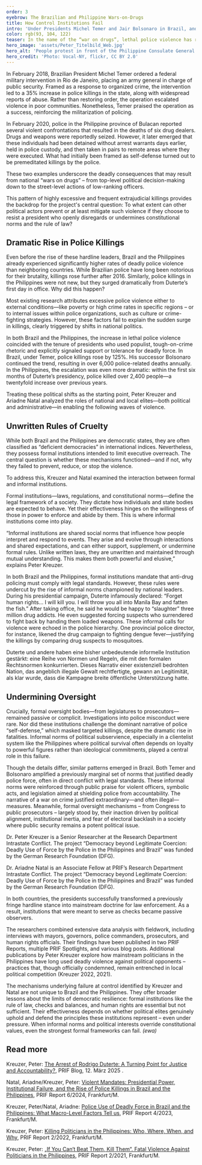 ```yaml
---
order: 3
eyebrow: The Brazilian and Philippine Wars-on-Drugs
title: How Control Institutions Fail
intro: 'Under Presidents Michel Temer and Jair Bolsonaro in Brazil, and President Rodrigo Duterte in the Philippines, the use of deadly police violence rose dramatically. How could this happen? Both countries are democracies with formal rule-of-law frameworks and separation of powers—mechanisms that should, in principle, curb excessive police force. A research project funded by the German Research Foundation (DFG) investigated police violence in Brazil and the Philippines through a comparative study. The researchers focused on the role of political elites. Their findings shed light on why democratic oversight institutions sometimes fail.'
color: rgb(93, 104, 122)
teaser: In the name of the “war on drugs”, lethal police violence has risen dramatically in Brazil and the Philippines. A DFG-funded research project investigated the role of political elites in this.
hero_image: 'assets/Peter_Titelbild_Web.jpg'
hero_alt: 'People protest in front of the Philippine Consulate General with posters'
hero_credit: 'Photo: Vocal-NY, flickr, CC BY 2.0'
---
```


<Leadin>In February 2018,</Leadin> Brazilian President Michel Temer ordered a federal military intervention in Rio de Janeiro, placing an army general in charge of public security. Framed as a response to organized crime, the intervention led to a 35% increase in police killings in the state, along with widespread reports of abuse. Rather than restoring order, the operation escalated violence in poor communities. Nonetheless, Temer praised the operation as a success, reinforcing the militarization of policing.

In February 2020, police in the Philippine province of Bulacan reported several violent confrontations that resulted in the deaths of six drug dealers. Drugs and weapons were reportedly seized. However, it later emerged that these individuals had been detained without arrest warrants days earlier, held in police custody, and then taken in pairs to remote areas where they were executed. What had initially been framed as self-defense turned out to be premeditated killings by the police.

These two examples underscore the deadly consequences that may result from national “wars on drugs” – from top-level political decision-making down to the street-level actions of low-ranking officers.

This pattern of highly excessive and frequent extrajudicial killings provides the backdrop for the project's central question: To what extent can other political actors prevent or at least mitigate such violence if they choose to resist a president who openly disregards or undermines constitutional norms and the rule of law?

## Dramatic Rise in Police Killings

Even before the rise of these hardline leaders, Brazil and the Philippines already experienced significantly higher rates of deadly police violence than neighboring countries. While Brazilian police have long been notorious for their brutality, killings rose further after 2016. Similarly, police killings in the Philippines were not new, but they surged dramatically from Duterte’s first day in office. Why did this happen?

Most existing research attributes excessive police violence either to external conditions—like poverty or high crime rates in specific regions – or to internal issues within police organizations, such as culture or crime-fighting strategies. However, these factors fail to explain the sudden surge in killings, clearly triggered by shifts in national politics.

In both Brazil and the Philippines, the increase in lethal police violence coincided with the tenure of presidents who used populist, tough-on-crime rhetoric and explicitly signaled support or tolerance for deadly force. In Brazil, under Temer, police killings rose by 125%. His successor Bolsonaro continued the trend, resulting in over 6,000 police-related deaths annually. In the Philippines, the escalation was even more dramatic: within the first six months of Duterte’s presidency, police killed over 2,400 people—a twentyfold increase over previous years.

<Figure
  size="medium"
  src="assets/Peter_Bild2_Web.jpg"
  credit="Photo: Agência Brasil Fotografias, Wikimedia Commons"
  license="CC BY 2.0"
  caption="Rio de Janeiro, 2017: Mothers and relatives of young black men killed by police join activists in protest against police violence."
  alt="Photo of mothers and relatives of young Black men protesting against police violence in Brazil"
></Figure>

Treating these political shifts as the starting point, Peter Kreuzer and Ariadne Natal analyzed the roles of national and local elites—both political and administrative—in enabling the following waves of violence.

## Unwritten Rules of Cruelty

While both Brazil and the Philippines are democratic states, they are often classified as “deficient democracies” in international indices. Nevertheless, they possess formal institutions intended to limit executive overreach. The central question is whether these mechanisms functioned—and if not, why they failed to prevent, reduce, or stop the violence.

To address this, Kreuzer and Natal examined the interaction between formal and informal institutions.

Formal institutions—laws, regulations, and constitutional norms—define the legal framework of a society. They dictate how individuals and state bodies are expected to behave. Yet their effectiveness hinges on the willingness of those in power to enforce and abide by them. This is where informal institutions come into play.

“Informal institutions are shared social norms that influence how people interpret and respond to events. They arise and evolve through interactions and shared expectations, and can either support, supplement, or undermine formal rules. Unlike written laws, they are unwritten and maintained through mutual understanding. This makes them both powerful and elusive,” explains Peter Kreuzer.

In both Brazil and the Philippines, formal institutions mandate that anti-drug policing must comply with legal standards. However, these rules were undercut by the rise of informal norms championed by national leaders. During his presidential campaign, Duterte infamously declared: “Forget human rights… I will kill you. I will throw you all into Manila Bay and fatten the fish.” After taking office, he said he would be happy to “slaughter” three million drug addicts. He even suggested forcing suspects who surrendered to fight back by handing them loaded weapons. These informal calls for violence were echoed in the police hierarchy. One provincial police director, for instance, likened the drug campaign to fighting dengue fever—justifying the killings by comparing drug suspects to mosquitoes.

Duterte und andere haben eine bisher unbedeutende informelle Institution gestärkt: eine Reihe von Normen und Regeln, die mit den formalen Rechtsnormen konkurrierten. Dieses Narrativ einer existenziell bedrohten Nation, das angeblich illegale Gewalt rechtfertigte, gewann an Legitimität, als klar wurde, dass die Kampagne breite öffentliche Unterstützung hatte.

## Undermining Oversight

Crucially, formal oversight bodies—from legislatures to prosecutors—remained passive or complicit. Investigations into police misconduct were rare. Nor did these institutions challenge the dominant narrative of police “self-defense,” which masked targeted killings, despite the dramatic rise in fatalities. Informal norms of political subservience, especially in a clientelist system like the Philippines where political survival often depends on loyalty to powerful figures rather than ideological commitments, played a central role in this failure.

Though the details differ, similar patterns emerged in Brazil. Both Temer and Bolsonaro amplified a previously marginal set of norms that justified deadly police force, often in direct conflict with legal standards. These informal norms were reinforced through public praise for violent officers, symbolic acts, and legislation aimed at shielding police from accountability. The narrative of a war on crime justified extraordinary—and often illegal—measures. Meanwhile, formal oversight mechanisms – from Congress to public prosecutors – largely stood by, their inaction driven by political alignment, institutional inertia, and fear of electoral backlash in a society where public security remains a potent political issue.

<PersonList>
  <Person name="Peter Kreuzer" image="assets/Peter_Web.jpg" >

Dr. Peter Kreuzer is a Senior Researcher at the Research Department Intrastate Conflict. The project “Democracy beyond Legitimate Coercion: Deadly Use of Force by the Police in the Philippines and Brazil” was funded by the German Research Foundation (DFG).

</Person>

  <Person name="Ariadne Natal" image="assets/Ariadne_Web.jpg">

Dr. Ariadne Natal is an Associate Fellow at PRIF’s Research Depart­ment Intra­state Conflict. The project “Democracy beyond Legitimate Coercion: Deadly Use of Force by the Police in the Philippines and Brazil” was funded by the German Research Foundation (DFG).

</Person>
</PersonList>

In both countries, the presidents successfully transformed a previously fringe hardline stance into mainstream doctrine for law enforcement. As a result, institutions that were meant to serve as checks became passive observers.

The researchers combined extensive data analysis with fieldwork, including interviews with mayors, governors, police commanders, prosecutors, and human rights officials. Their findings have been published in two PRIF Reports, multiple PRIF Spotlights, and various blog posts. Additional publications by Peter Kreuzer explore how mainstream politicians in the Philippines have long used deadly violence against political opponents – practices that, though officially condemned, remain entrenched in local political competition (Kreuzer 2022, 2021).

The mechanisms underlying failure at control identified by Kreuzer and Natal are not unique to Brazil and the Philippines. They offer broader lessons about the limits of democratic resilience: formal institutions like the rule of law, checks and balances, and human rights are essential but not sufficient. Their effectiveness depends on whether political elites genuinely uphold and defend the principles these institutions represent – even under pressure. When informal norms and political interests override constitutional values, even the strongest formal frameworks can fail. *(ewa)*

<Notes>

## Read more

Kreuzer, Peter: [The Arrest of Rodrigo Duterte: A Turning Point for Justice and Accountability?](https://blog.prif.org/2025/03/12/the-arrest-of-rodrigo-duterte-a-turning-point-for-justice-and-accountability/), PRIF Blog, 12. März 2025 .

Natal, Ariadne/Kreuzer, Peter: [Violent Mandates: Presidential Power, Institutional Failure, and the Rise of Police Killings in Brazil and the Philippines](https://www.prif.org/publikationen/publikationssuche/publikation/violent-mandates-presidential-power-institutional-failure-and-the-rise-of-police-killings-in-brazil-and-the-philippines-1), PRIF Report 6/2024, Frankfurt/M.

Kreuzer, Peter/Natal, Ariadne: [Police Use of Deadly Force in Brazil and the Philippines: What Macro-Level Factors Tell us](https://www.prif.org/publikationen/publikationssuche/publikation/police-use-of-deadly-force-in-brazil-and-the-philippines-what-macro-level-factors-tell-us), PRIF Report 4/2023, Frankfurt/M.

Kreuzer, Peter: [Killing Politicians in the Philippines: Who, Where, When, and Why](https://www.prif.org/publikationen/publikationssuche/publikation/killing-politicians-in-the-philippines-who-where-when-and-why), PRIF Report 2/2022, Frankfurt/M.

Kreuzer, Peter: [„If You Can‘t Beat Them, Kill Them“. Fatal Violence Against Politicians in the Philippines](https://www.prif.org/fileadmin/Daten/Publikationen/Prif_Reports/2021/PRIF0221_barrierefrei.pdf), PRIF Report 2/2021, Frankfurt/M.

</Notes>
